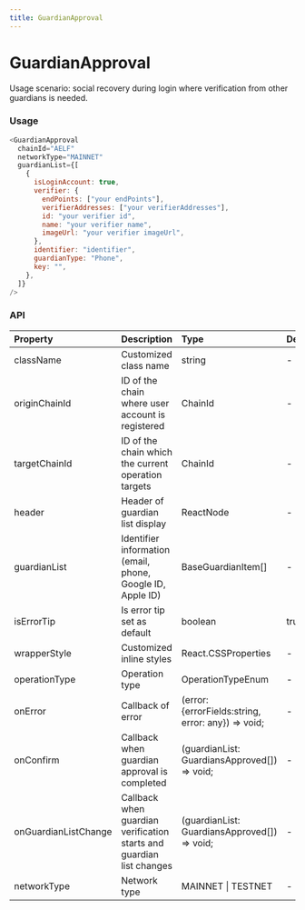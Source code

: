 ```yaml
---
title: GuardianApproval
---
```


# GuardianApproval

Usage scenario: social recovery during login where verification from other guardians is needed.

### Usage

```javascript
<GuardianApproval
  chainId="AELF"
  networkType="MAINNET"
  guardianList={[
    {
      isLoginAccount: true,
      verifier: {
        endPoints: ["your endPoints"],
        verifierAddresses: ["your verifierAddresses"],
        id: "your verifier id",
        name: "your verifier name",
        imageUrl: "your verifier imageUrl",
      },
      identifier: "identifier",
      guardianType: "Phone",
      key: "",
    },
  ]}
/>
```

### API

| Property             | Description                                                          | Type                                                | Default  | Version |
| :------------------- | :------------------------------------------------------------------- | :-------------------------------------------------- | :------- | :------ |
| className            | Customized class name                                                | string                                              | -        |         |
| originChainId        | ID of the chain where user account is registered                     | ChainId                                             | -        | V1.5.1  |
| targetChainId        | ID of the chain which the current operation targets                  | ChainId                                             | -        | V1.5.1  |
| header               | Header of guardian list display                                      | ReactNode                                           | -        |         |
| guardianList         | Identifier information (email, phone, Google ID, Apple ID)           | BaseGuardianItem[]                                  | -        |         |
| isErrorTip           | Is error tip set as default                                          | boolean                                             | true     |         |
| wrapperStyle         | Customized inline styles                                             | React.CSSProperties                                 | -        |         |
| operationType        | Operation type                                                       | OperationTypeEnum                                   | -        |         |
| onError              | Callback of error                                                    | (error: \{errorFields:string, error: any}) => void; | -        |         |
| onConfirm            | Callback when guardian approval is completed                         | (guardianList: GuardiansApproved[]) => void;        | -        |         |
| onGuardianListChange | Callback when guardian verification starts and guardian list changes | (guardianList: GuardiansApproved[]) => void;        | -        |         |
| networkType          | Network type                                                         | MAINNET \| TESTNET                                  | -        | V2.0.0  |
